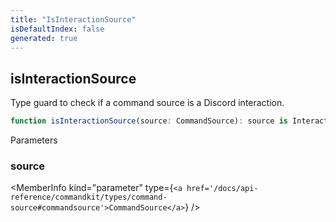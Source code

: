```yaml
---
title: "IsInteractionSource"
isDefaultIndex: false
generated: true
---
```



<!-- This file was generated from the CommandKit source. Do not modify. Instead, re-run the "docgen" script -->


## isInteractionSource

<GenerationInfo sourceFile="packages/commandkit/src/app/commands/helpers.ts" sourceLine="22" packageName="commandkit" />

Type guard to check if a command source is a Discord interaction.

```ts title="Signature"
function isInteractionSource(source: CommandSource): source is Interaction
```
Parameters

### source

<MemberInfo kind="parameter" type={`<a href='/docs/api-reference/commandkit/types/command-source#commandsource'>CommandSource</a>`} />


